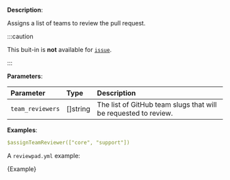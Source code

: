 
**Description**:

Assigns a list of teams to review the pull request.

:::caution

This buit-in is **not** available for [`issue`](/guides/syntax#workflow).

:::

**Parameters**:

| Parameter         | Type       | Description                                                      |
| :---------------- | :--------- | :--------------------------------------------------------------- |
| `team_reviewers`  | \[]string  | The list of GitHub team slugs that will be requested to review.  |

**Examples**:

```yml
$assignTeamReviewer(["core", "support"])
```

A `reviewpad.yml` example:

<CodeBlock language="yml">{Example}</CodeBlock>
